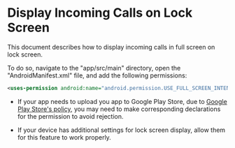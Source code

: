 # Display Incoming Calls on Lock Screen

This document describes how to display incoming calls in full screen on lock screen.

To do so, navigate to the "app/src/main" directory, open the "AndroidManifest.xml" file, and add the following permissions:

```xml app/src/main/AndroidManifest.xml
<uses-permission android:name="android.permission.USE_FULL_SCREEN_INTENT">
```

<Warning title="Warning">

- If your app needs to upload you app to Google Play Store, due to [Google Play Store's policy](https://support.google.com/googleplay/android-developer/answer/13392821?hl=en), you may need to make corresponding declarations for the permission to avoid rejection.

- If your device has additional settings for lock screen display, allow them for this feature to work properly.
</Warning>
